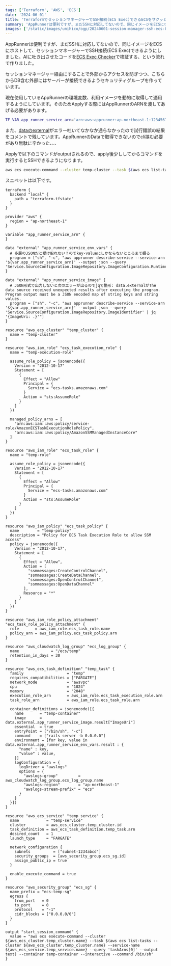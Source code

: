 ```yaml
---
tags: ['Terraform', 'AWS', 'ECS']
date: '2024-06-01'
title: 'TerraformでセッションマネージャーでSSH接続(ECS Exec)できるECSをサクッと作るスニペット'
summary: 'AppRunnerは便利ですが、まだSSHに対応してないので、同じイメージをECSにホストして、セッションマネージャーでSSH接続(ECS Exec)できるようにしました。'
images: ['/static/images/umihico/ogp/20240601-session-manager-ssh-ecs-bastion.webp']
---
```


AppRunnerは便利ですが、まだSSHに対応してないので、同じイメージをECSにホストして、セッションマネージャーでSSH接続(ECS Exec)できるようにしました。AIに吐き出させたコードを[ECS Exec Checker](https://github.com/aws-containers/amazon-ecs-exec-checker)で検証する、という流れで作りました。

セッションマネージャー経由にすることで外部からアクセスを防ぎつつ、こちらからDB含む外部にはサーバーが接続できるようセキュリティグループを作っています。

現在使用しているAppRunnerの環境変数、利用イメージを動的に取得して適用するようにしています。そのためApplyする際にはAppRunnerのARNを渡してあげる必要があります。

```bash
TF_VAR_app_runner_service_arn='arn:aws:apprunner:ap-northeast-1:123456789012:service/honban-hoge-service/abcd1234' terraform apply
```

また、[dataのexternal](https://registry.terraform.io/providers/hashicorp/external/latest/docs/data-sources/external)がエラー吐いてなかなか通らなかったので試行錯誤の結果をコメントで残しています。AppRunnerのDataで取得できないのでcli挟む必要があり無駄に辛かった、、、

Applyで以下のコマンドがoutputされるので、apply後少ししてからコマンドを実行するとSSHできるようになります。

```bash
aws ecs execute-command --cluster temp-cluster --task $(aws ecs list-tasks --cluster temp-cluster --service-name temp-service --query 'taskArns[0]' --output text) --container temp-container --interactive --command /bin/sh
```

スニペットは以下です。

```hcl
terraform {
  backend "local" {
    path = "terraform.tfstate"
  }
}

provider "aws" {
  region = "ap-northeast-1"
}

variable "app_runner_service_arn" {
}

data "external" "app_runner_service_env_vars" {
  # 多層のJSONだと受け取れない？のでkey-valueにしかならないところまで掘る
  program = ["sh", "-c", "aws apprunner describe-service --service-arn '${var.app_runner_service_arn}' --output json --query 'Service.SourceConfiguration.ImageRepository.ImageConfiguration.RuntimeEnvironmentVariables'"]
}

data "external" "app_runner_service_image" {
  # JSON形式で出力しないと次のエラーが出るのでjqで整形: data.externalがThe data source received unexpected results after executing the program. Program output must be a JSON encoded map of string keys and string values.
  program = ["sh", "-c", "aws apprunner describe-service --service-arn '${var.app_runner_service_arn}' --output json --query 'Service.SourceConfiguration.ImageRepository.ImageIdentifier' | jq '{ImageUri: .}'"]
}

resource "aws_ecs_cluster" "temp_cluster" {
  name = "temp-cluster"
}

resource "aws_iam_role" "ecs_task_execution_role" {
  name = "temp-execution-role"

  assume_role_policy = jsonencode({
    Version = "2012-10-17"
    Statement = [
      {
        Effect = "Allow"
        Principal = {
          Service = "ecs-tasks.amazonaws.com"
        }
        Action = "sts:AssumeRole"
      }
    ]
  })

  managed_policy_arns = [
    "arn:aws:iam::aws:policy/service-role/AmazonECSTaskExecutionRolePolicy",
    "arn:aws:iam::aws:policy/AmazonSSMManagedInstanceCore"
  ]
}

resource "aws_iam_role" "ecs_task_role" {
  name = "temp-role"

  assume_role_policy = jsonencode({
    Version = "2012-10-17"
    Statement = [
      {
        Effect = "Allow"
        Principal = {
          Service = "ecs-tasks.amazonaws.com"
        }
        Action = "sts:AssumeRole"
      }
    ]
  })
}

resource "aws_iam_policy" "ecs_task_policy" {
  name        = "temp-policy"
  description = "Policy for ECS Task Execution Role to allow SSM access"
  policy = jsonencode({
    Version = "2012-10-17",
    Statement = [
      {
        Effect = "Allow",
        Action = [
          "ssmmessages:CreateControlChannel",
          "ssmmessages:CreateDataChannel",
          "ssmmessages:OpenControlChannel",
          "ssmmessages:OpenDataChannel"
        ],
        Resource = "*"
      }
    ]
  })
}

resource "aws_iam_role_policy_attachment" "ecs_task_role_policy_attachment" {
  role       = aws_iam_role.ecs_task_role.name
  policy_arn = aws_iam_policy.ecs_task_policy.arn
}

resource "aws_cloudwatch_log_group" "ecs_log_group" {
  name              = "/ecs/temp"
  retention_in_days = 30
}

resource "aws_ecs_task_definition" "temp_task" {
  family                   = "temp"
  requires_compatibilities = ["FARGATE"]
  network_mode             = "awsvpc"
  cpu                      = "1024"
  memory                   = "2048"
  execution_role_arn       = aws_iam_role.ecs_task_execution_role.arn
  task_role_arn            = aws_iam_role.ecs_task_role.arn

  container_definitions = jsonencode([{
    name       = "temp-container"
    image      = data.external.app_runner_service_image.result["ImageUri"]
    essential  = true
    entryPoint = ["/bin/sh", "-c"]
    command    = ["rails server -b 0.0.0.0"]
    environment = [for key, value in data.external.app_runner_service_env_vars.result : {
      "name" : key,
      "value" : value,
    }]
    logConfiguration = {
      logDriver = "awslogs"
      options = {
        "awslogs-group"         = aws_cloudwatch_log_group.ecs_log_group.name
        "awslogs-region"        = "ap-northeast-1"
        "awslogs-stream-prefix" = "ecs"
      }
    }
  }])
}

resource "aws_ecs_service" "temp_service" {
  name            = "temp-service"
  cluster         = aws_ecs_cluster.temp_cluster.id
  task_definition = aws_ecs_task_definition.temp_task.arn
  desired_count   = 1
  launch_type     = "FARGATE"

  network_configuration {
    subnets          = ["subnet-1234abcd"]
    security_groups  = [aws_security_group.ecs_sg.id]
    assign_public_ip = true
  }

  enable_execute_command = true
}

resource "aws_security_group" "ecs_sg" {
  name_prefix = "ecs-temp-sg"
  egress {
    from_port   = 0
    to_port     = 0
    protocol    = "-1"
    cidr_blocks = ["0.0.0.0/0"]
  }
}

output "start_session_command" {
  value = "aws ecs execute-command --cluster ${aws_ecs_cluster.temp_cluster.name} --task $(aws ecs list-tasks --cluster ${aws_ecs_cluster.temp_cluster.name} --service-name ${aws_ecs_service.temp_service.name} --query 'taskArns[0]' --output text) --container temp-container --interactive --command /bin/sh"
}
```
